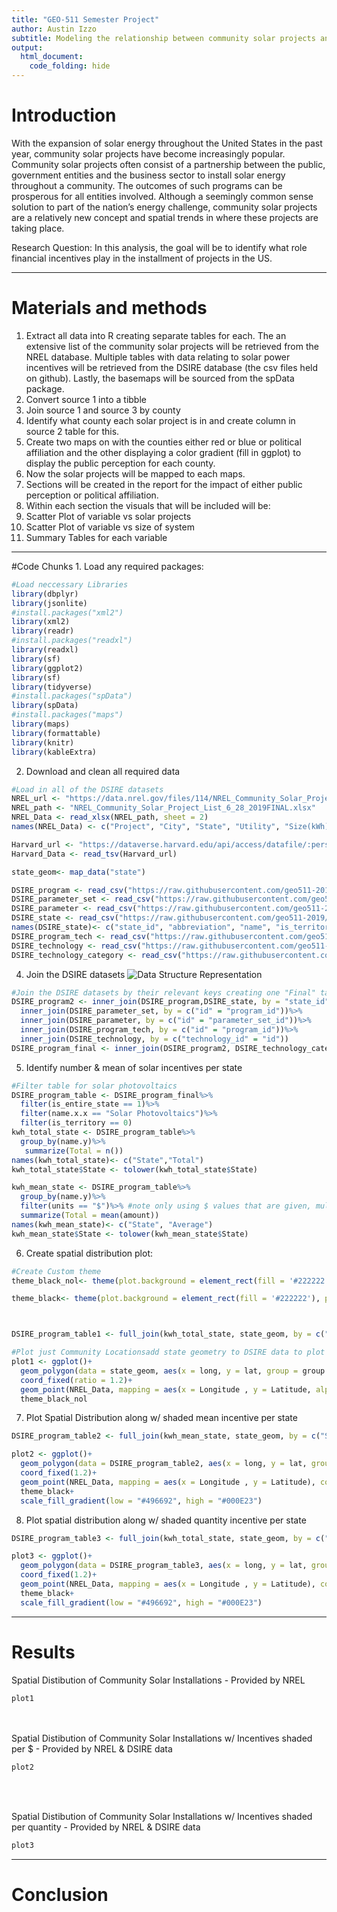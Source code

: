 ```yaml
---
title: "GEO-511 Semester Project"
author: Austin Izzo
subtitle: Modeling the relationship between community solar projects and the incentives in the US. 
output:
  html_document: 
    code_folding: hide
---
```


<style>                     
.navbar {
  background-color:grey;
  border-color:black;
}
.navbar-brand {
color:black!important;
}
</style>  


# Introduction
With the expansion of solar energy throughout the United States in the past year, community solar projects have become increasingly popular. Community solar projects often consist of a partnership between the public, government entities and the business sector to install solar energy throughout a community. The outcomes of such programs can be prosperous for all entities involved. Although a seemingly common sense solution to part of the nation's energy challenge, community solar projects are a relatively new concept and spatial trends in where these projects are taking place. 

Research Question: In this analysis, the goal will be to identify what role financial incentives play in the installment of projects in the US. 

*** 

# Materials and methods

1. Extract all data into R creating separate tables for each. The an extensive list of the community solar projects will be retrieved from the NREL database. Multiple tables with data relating to solar power incentives will be retrieved from the DSIRE database (the csv files held on github). Lastly, the basemaps will be sourced from the spData package. 
2. Convert source 1 into a tibble 
3. Join source 1 and source 3 by county 
4. Identify what county each solar project is in and create column in source 2 table for this. 
5. Create two maps on with the counties either red or blue or political affiliation and the other displaying a color gradient (fill in ggplot) to display the public perception for each county. 
7. Now the solar projects will be mapped to each maps. 
8. Sections will be created in the report for the impact of either public perception or political       affiliation. 
9. Within each section the visuals that will be included will be: 
  1. Scatter Plot of variable vs solar projects
  2. Scatter Plot of variable vs size of system
  3. Summary Tables for each variable 

***

#Code Chunks 
1. Load any required packages:
```r
#Load neccessary Libraries
library(dbplyr)
library(jsonlite)
#install.packages("xml2")
library(xml2)
library(readr)
#install.packages("readxl")
library(readxl)
library(sf)
library(ggplot2)
library(sf)
library(tidyverse)
#install.packages("spData")
library(spData)
#install.packages("maps")
library(maps)
library(formattable)
library(knitr)
library(kableExtra)
```

2. Download and clean all required data 
```r
#Load in all of the DSIRE datasets
NREL_url <- "https://data.nrel.gov/files/114/NREL_Community_Solar_Project_List_6_28_2019%20FINAL.xlsx"
NREL_path <- "NREL_Community_Solar_Project_List_6_28_2019FINAL.xlsx"
NREL_Data <- read_xlsx(NREL_path, sheet = 2)
names(NREL_Data) <- c("Project", "City", "State", "Utility", "Size(kWh)","Year","Latitude", "Longitude")

Harvard_url <- "https://dataverse.harvard.edu/api/access/datafile/:persistentId?persistentId=doi:10.7910/DVN/VOQCHQ/FQ9NBF"
Harvard_Data <- read_tsv(Harvard_url)

state_geom<- map_data("state")

DSIRE_program <- read_csv("https://raw.githubusercontent.com/geo511-2019/2019-geo511-project-austin3087/master/program.csv")
DSIRE_parameter_set <- read_csv("https://raw.githubusercontent.com/geo511-2019/2019-geo511-project-austin3087/master/parameter_set.csv")
DSIRE_parameter <- read_csv("https://raw.githubusercontent.com/geo511-2019/2019-geo511-project-austin3087/master/parameter.csv")
DSIRE_state <- read_csv("https://raw.githubusercontent.com/geo511-2019/2019-geo511-project-austin3087/master/state.csv")
names(DSIRE_state)<- c("state_id", "abbreviation", "name", "is_territory")
DSIRE_program_tech <- read_csv("https://raw.githubusercontent.com/geo511-2019/2019-geo511-project-austin3087/master/program_technology.csv")
DSIRE_technology <- read_csv("https://raw.githubusercontent.com/geo511-2019/2019-geo511-project-austin3087/master/technology.csv")
DSIRE_technology_category <- read_csv("https://raw.githubusercontent.com/geo511-2019/2019-geo511-project-austin3087/master/technology_category.csv")
```

4. Join the DSIRE datasets
![Data Structure Representation](Data_Structure.png)
```r
#Join the DSIRE datasets by their relevant keys creating one "Final" table with relevant information. See data relationship chart above to identify how tables are related. 
DSIRE_program2 <- inner_join(DSIRE_program,DSIRE_state, by = "state_id")%>%
  inner_join(DSIRE_parameter_set, by = c("id" = "program_id"))%>%
  inner_join(DSIRE_parameter, by = c("id" = "parameter_set_id"))%>%
  inner_join(DSIRE_program_tech, by = c("id" = "program_id"))%>%
  inner_join(DSIRE_technology, by = c("technology_id" = "id"))
DSIRE_program_final <- inner_join(DSIRE_program2, DSIRE_technology_category, by = c("technology_id" = "id"))
```

5. Identify number & mean of solar incentives per state  
```r
#Filter table for solar photovoltaics
DSIRE_program_table <- DSIRE_program_final%>%
  filter(is_entire_state == 1)%>%
  filter(name.x.x == "Solar Photovoltaics")%>%
  filter(is_territory == 0)
kwh_total_state <- DSIRE_program_table%>%
  group_by(name.y)%>%
   summarize(Total = n())
names(kwh_total_state)<- c("State","Total")
kwh_total_state$State <- tolower(kwh_total_state$State)

kwh_mean_state <- DSIRE_program_table%>%
  group_by(name.y)%>%
  filter(units == "$")%>% #note only using $ values that are given, multiple other units given too in table but needed to be filtered for this analysis
  summarize(Total = mean(amount))
names(kwh_mean_state)<- c("State", "Average")
kwh_mean_state$State <- tolower(kwh_mean_state$State)

```

6. Create spatial distribution plot: 
```r

#Create Custom theme 
theme_black_nol<- theme(plot.background = element_rect(fill = '#222222'), panel.background = element_rect(fill = NA),panel.border = element_rect(fill = NA), panel.grid = element_line(color = NA), axis.title = element_blank(), legend.position = "none", plot.margin = unit(c(0,0,0,0),"cm"), axis.text = element_blank(), axis.line = element_blank())

theme_black<- theme(plot.background = element_rect(fill = '#222222'), panel.background = element_rect(fill = NA),panel.border = element_rect(fill = NA), panel.grid = element_line(color = NA), axis.title = element_blank(), plot.margin = unit(c(0,0,0,0),"cm"), axis.text = element_blank(), axis.line = element_blank())



DSIRE_program_table1 <- full_join(kwh_total_state, state_geom, by = c("State" = "region"))

#Plot just Community Locationsadd state geometry to DSIRE data to plot
plot1 <- ggplot()+
  geom_polygon(data = state_geom, aes(x = long, y = lat, group = group ), fill = '#222222', col = "#ba5454")+
  coord_fixed(ratio = 1.2)+
  geom_point(NREL_Data, mapping = aes(x = Longitude , y = Latitude, alpha = .85), col = "#6ca2b8")+
  theme_black_nol
```

7. Plot Spatial Distribution along w/ shaded mean incentive per state
```r
DSIRE_program_table2 <- full_join(kwh_mean_state, state_geom, by = c("State" = "region"))

plot2 <- ggplot()+
  geom_polygon(data = DSIRE_program_table2, aes(x = long, y = lat, group = group, fill = Average), col = "#ba5454")+
  coord_fixed(1.2)+
  geom_point(NREL_Data, mapping = aes(x = Longitude , y = Latitude), col = "#6ca2b8", alpha = .8)+
  theme_black+
  scale_fill_gradient(low = "#496692", high = "#000E23")
```

8. Plot spatial distribution along w/ shaded quantity incentive per state
```r
DSIRE_program_table3 <- full_join(kwh_total_state, state_geom, by = c("State" = "region"))

plot3 <- ggplot()+
  geom_polygon(data = DSIRE_program_table3, aes(x = long, y = lat, group = group, fill = Total), col = "#ba5454")+
  coord_fixed(1.2)+
  geom_point(NREL_Data, mapping = aes(x = Longitude , y = Latitude), col = "#6ca2b8", alpha = .8)+
  theme_black+
  scale_fill_gradient(low = "#496692", high = "#000E23")
```


***

# Results

Spatial Distibution of Community Solar Installations - Provided by NREL
```r
plot1
```
<br><br>
Spatial Distibution of Community Solar Installations w/ Incentives shaded per $ - Provided by NREL & DSIRE data
```r
plot2
```
<br><br>

Spatial Distibution of Community Solar Installations w/ Incentives shaded per quantity - Provided by NREL & DSIRE data
```r
plot3
```

***

# Conclusion






